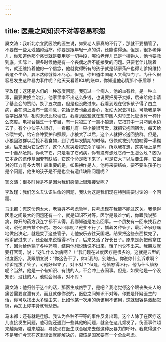 ```yaml
---
---
---
```

title: 医患之间知识不对等容易积怨
---




窦文涛：我听北京宣武医院的医生说，如果老人家真的不行了，那就不要插管了，不要做一些太残酷的治疗。你要是跟年轻一点的讲，还能讲得通。但是，很多老伴儿，你知道他那个感觉就是要用尽一切手段，哪怕老伴儿已是个植物人，他也要救到底。实际上，很多时候他是有一个丧偶之后不能接受的问题。只要老伴儿喘着气，就还维持着他的一个信念，他就觉得所有的孩子就是倾家荡产也得让爹妈维持着这个生命，要不然你就算不尽心。但是，你知道中国老人又最抠门了。为什么很容易发生这种暴力事件呢？他天天看着ICU的账单，你知道他心情那个矛盾哪！

李玫瑾：这还是人们的一种态度问题。我见过一个病人，他的血有栓，是一种血毒，需要做换血治疗，他家里拿不出这么多钱，也说要把房子卖掉，后来给他申请了基金会的赞助，换了五次血，但是也没救过来。我看到现在很多孩子得了白血病，会在网上发布一些消息，包括记者也会发善心，发动大家去捐钱。可能我是学哲学出身的，相对来说比较理性，我看到这些就在想中国人对待生死应该有一种什么态度。电视台播过一个节目，有一只狼生了一窝小狼崽，它把其中一只叼到水边去了。有个小伙子人很好，一看那儿有一只小狼很可爱，就把它抱回宿舍，每天给它喂牛奶，给它各种爱护和照顾。小狼大了以后，这个人就把它送回狼群。但是，小狼回狼群以后抢不着食物，到了成年发情期的时候，很快就被别的狼咬得一塌糊涂。后来因为它受伤了，这个人就哭着把它杀了埋掉。所以我在想，这实际上是有一个自然法则。你救下它，只是看了它的病，你有没有想过它的一生怎么过？因为它本身的遗传基因带有缺陷，它这个命是救下来了，可是它大了以后要生存，它面对的压力有多大啊！最重要的是，如果换作是人，他将来要结婚，要不要生孩子也是个问题，他生的孩子是不是也会有遗传缺陷问题呢？

窦文涛：很多时候是不是因为我们感情上很难接受呢？

李玫瑾：我们怎么去认识生命的问题，我认为这是我们现在特别需要讨论的一个问题。

马未都：您这命题太大，老百姓不考虑哲学，只考虑现在我能不能过这关。我觉得医患之间最大的问题还有一个，就是知识不对等。医学是最难学的，你跟我说那病，你开的药方我连字都不认得，我哪知道是怎么回事。一个朋友有一回来找我咨询，说他要告某个医院。怎么回事呢？他爹不行了，插着各种管子，最后全家悲痛地做出决定，就是拔了这些管子，让他安乐去往天国吧。结果把这些东西拔完了，他爹醒过来了，还坐起来说饿得不行了，后来又活了好长日子。原来是药把他拿住了，因为给他输了各种药嘛，结果他想说话说不出来，饿了也说不出来。我朋友就要打官司，说：“这叫什么治病啊？！”我们现在过度医疗是很多的，这就是典型的过度医疗。我跟朋友说：“你这告不了，你听我的，别瞎告。你说你什么诉求啊？你爹是拔了管子，可他好起来了，对不对？”但是，他愤怒得不行。他为什么愤怒呢？当然，他是一个有知识、有钱的人，不会冲上去闹事。但是，如果他是一个没知识、没钱的人，他就会闹事，对不对？

窦文涛：他归咎于这个的话，那医生成凶手了，是吧？我老觉得这个跟丧失亲人的痛苦需要宣泄有关。而且就像你说的，医患之间知识不对等，你要是怀疑医生的话，你可以找出太多理由来，比如他某一次用的药该用不该用，这就很容易激起怨愤，再加上你本身就有悲伤。

马未都：还有就是迁怒。我认为各种不平等的事件反复出现，这个人除了在医疗这儿直接发生问题，他可能还遇到一些其他的问题，就全在这儿爆发了。伤医事件越来越频繁，越来越狠，导致现在医生联合起来去做这种反暴力的呼吁。我觉得这个不是我们今天在这里谈谈就能解决的，应该是国家要有一个全盘考虑。
